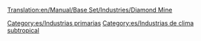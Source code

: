 [[Translation:en/Manual/Base Set/Industries/Diamond Mine]]

{{es/Industrias| nombre=Mina de diamantes
| imagen=Diamondmine.png
| climas=[[es/Manual/Clima|Subtropical]]
| acepta=Nada
| produce=[[es/Manual/Base Set/Cargos/Diamantes|Diamantes]]
| notas= No existe en otros [[es/climas|climas]]
}}

[[Category:es/Industrias primarias]]
[[Category:es/Industrias de clima subtropical]]